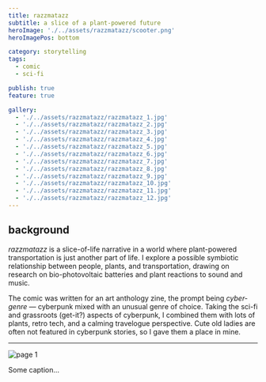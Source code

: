 ```yaml
---
title: razzmatazz
subtitle: a slice of a plant-powered future
heroImage: './../assets/razzmatazz/scooter.png'
heroImagePos: bottom

category: storytelling
tags:
  - comic
  - sci-fi

publish: true
feature: true

gallery:
  - './../assets/razzmatazz/razzmatazz_1.jpg'
  - './../assets/razzmatazz/razzmatazz_2.jpg'
  - './../assets/razzmatazz/razzmatazz_3.jpg'
  - './../assets/razzmatazz/razzmatazz_4.jpg'
  - './../assets/razzmatazz/razzmatazz_5.jpg'
  - './../assets/razzmatazz/razzmatazz_6.jpg'
  - './../assets/razzmatazz/razzmatazz_7.jpg'
  - './../assets/razzmatazz/razzmatazz_8.jpg'
  - './../assets/razzmatazz/razzmatazz_9.jpg'
  - './../assets/razzmatazz/razzmatazz_10.jpg'
  - './../assets/razzmatazz/razzmatazz_11.jpg'
  - './../assets/razzmatazz/razzmatazz_12.jpg'
---
```


## background
*razzmatazz* is a slice-of-life narrative in a world where plant-powered transportation is just another part of life. I explore a possible symbiotic relationship between people, plants, and transportation, drawing on research on bio-photovoltaic batteries and plant reactions to sound and music.

The comic was written for an art anthology zine, the prompt being *cyber-genre* — cyberpunk mixed with an unusual genre of choice. Taking the sci-fi and grassroots (get-it?) aspects of cyberpunk, I combined them with lots of plants, retro tech, and a calming travelogue perspective. Cute old ladies are often not featured in cyberpunk stories, so I gave them a place in mine.

---

<MdxImage>

  <img src='./../assets/razzmatazz/cybergenre_p1_s.jpg' alt='page 1' />

</MdxImage>

Some caption...